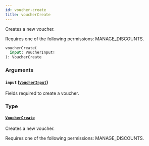 ```yaml
---
id: voucher-create
title: voucherCreate
---
```



Creates a new voucher. 

Requires one of the following permissions: MANAGE_DISCOUNTS.

```graphql
voucherCreate(
  input: VoucherInput!
): VoucherCreate
```


### Arguments

#### `input` ([`VoucherInput`](../../../developer/api-reference/inputs/voucher-input))

Fields required to create a voucher.


### Type

#### [`VoucherCreate`](../../../developer/api-reference/objects/voucher-create) 

Creates a new voucher. 

Requires one of the following permissions: MANAGE_DISCOUNTS.




